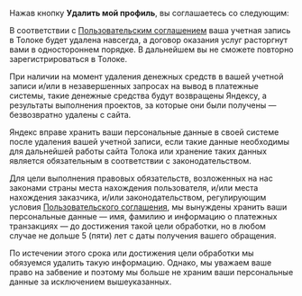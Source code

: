 Нажав кнопку **Удалить мой профиль**, вы соглашаетесь со следующим:

В соответствии с [Пользовательским соглашением](https://join.toloka.ai/legal/user-agreement-ru/) ваша учетная запись в Толоке будет удалена навсегда, а договор оказания услуг расторгнут вами в одностороннем порядке. В дальнейшем вы не сможете повторно зарегистрироваться в Толоке.

При наличии на момент удаления денежных средств в вашей учетной записи и/или в незавершенных запросах на вывод в платежные системы, такие денежные средства будут возвращены Яндексу, а результаты выполнения проектов, за которые они были получены — безвозвратно удалены с сайта.

Яндекс вправе хранить ваши персональные данные в своей системе после удаления вашей учетной записи, если такие данные необходимы для дальнейшей работы сайта Толока или хранение таких данных является обязательным в соответствии с законодательством.

Для цели выполнения правовых обязательств, возложенных на нас законами страны места нахождения пользователя, и/или места нахождения заказчика, и/или законодательством, регулирующим условия [Пользовательского соглашения](https://join.toloka.ai/legal/user-agreement-ru/), мы вынуждены хранить ваши персональные данные — имя, фамилию и информацию о платежных транзакциях — до достижения такой цели обработки, но в любом случае не дольше 5 (пяти) лет с даты получения вашего обращения.

По истечении этого срока или достижения цели обработки мы обязуемся удалить такую информацию. Однако, мы уважаем ваше право на забвение и поэтому мы больше не храним ваши персональные данные за исключением вышеуказанных.
